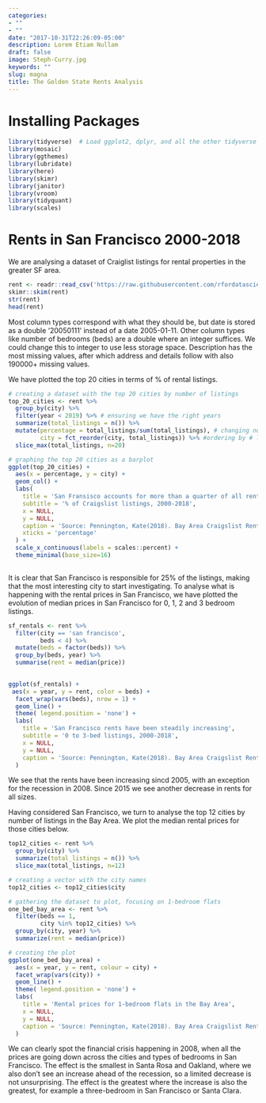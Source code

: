 ```yaml
---
categories:
- ""
- ""
date: "2017-10-31T22:26:09-05:00"
description: Lorem Etiam Nullam
draft: false
image: Steph-Curry.jpg
keywords: ""
slug: magna
title: The Golden State Rents Analysis
---
```

# Installing Packages

```r
library(tidyverse)  # Load ggplot2, dplyr, and all the other tidyverse packages
library(mosaic)
library(ggthemes)
library(lubridate)
library(here)
library(skimr)
library(janitor)
library(vroom)
library(tidyquant)
library(scales)
```

# Rents in San Francisco 2000-2018

We are analysing a dataset of Craiglist listings for rental properties in the greater SF area.

```r
rent <- readr::read_csv('https://raw.githubusercontent.com/rfordatascience/tidytuesday/master/data/2022/2022-07-05/rent.csv')
skimr::skim(rent)
str(rent)
head(rent)
```

Most column types correspond with what they should be, but date is stored as a double '20050111' instead of a date 2005-01-11. Other column types like number of bedrooms (beds) are a double where an integer suffices. We could change this to integer to use less storage space. Description has the most missing values, after which address and details follow with also 190000+ missing values.


We have plotted the top 20 cities in terms of % of rental listings. 

```r
# creating a dataset with the top 20 cities by number of listings
top_20_cities <- rent %>%
  group_by(city) %>%
  filter(year < 2019) %>% # ensuring we have the right years
  summarize(total_listings = n()) %>%
  mutate(percentage = total_listings/sum(total_listings), # changing number to a percentage
         city = fct_reorder(city, total_listings)) %>% #ordering by # listings
  slice_max(total_listings, n=20) 

# graphing the top 20 cities as a barplot
ggplot(top_20_cities) +
  aes(x = percentage, y = city) +
  geom_col() +
  labs(
    title = 'San Fransisco accounts for more than a quarter of all rental classifieds',
    subtitle = '% of Craigslist listings, 2000-2018',
    x = NULL,
    y = NULL,
    caption = 'Source: Pennington, Kate(2018). Bay Area Craigslist Rental Housing Posts, 2000-2018',
    xticks = 'percentage'
  ) +
  scale_x_continuous(labels = scales::percent) +
  theme_minimal(base_size=16)
  
```

It is clear that San Francisco is responsible for 25% of the listings, making that the most interesting city to start investigating. To analyse what is happening with the rental prices in San Francisco, we have plotted the evolution of median prices in San Francisco for 0, 1, 2 and 3 bedroom listings. 

```r
sf_rentals <- rent %>%
  filter(city == 'san francisco',
         beds < 4) %>% 
  mutate(beds = factor(beds)) %>%
  group_by(beds, year) %>%
  summarise(rent = median(price))
  

ggplot(sf_rentals) +
 aes(x = year, y = rent, color = beds) +
  facet_wrap(vars(beds), nrow = 1) +
  geom_line() +
  theme( legend.position = 'none') +
  labs(
    title = 'San Francisco rents have been steadily increasing',
    subtitle = '0 to 3-bed listings, 2000-2018',
    x = NULL,
    y = NULL,
    caption = 'Source: Pennington, Kate(2018). Bay Area Craigslist Rental Housing Posts, 2000-2018',
  )
```

We see that the rents have been increasing sincd 2005, with an exception for the recession in 2008. Since 2015 we see another decrease in rents for all sizes. 

Having considered San Francisco, we turn to analyse the top 12 cities by number of listings in the Bay Area. We plot the median rental prices for those cities below.

```r
top12_cities <- rent %>%
  group_by(city) %>%
  summarize(total_listings = n()) %>%
  slice_max(total_listings, n=12)

# creating a vector with the city names
top12_cities <- top12_cities$city

# gathering the dataset to plot, focusing on 1-bedroom flats
one_bed_bay_area <- rent %>%
  filter(beds == 1,
         city %in% top12_cities) %>%
  group_by(city, year) %>%
  summarize(rent = median(price))

# creating the plot
ggplot(one_bed_bay_area) +
  aes(x = year, y = rent, colour = city) +
  facet_wrap(vars(city)) +
  geom_line() +
  theme( legend.position = 'none') +
  labs(
    title = 'Rental prices for 1-bedroom flats in the Bay Area',
    x = NULL,
    y = NULL,
    caption = 'Source: Pennington, Kate(2018). Bay Area Craigslist Rental Housing Posts, 2000-2018',
  )
```

We can clearly spot the financial crisis happening in 2008, when all the prices are going down across the cities and types of bedrooms in San Francisco. The effect is the smallest in Santa Rosa and Oakland, where we also don't see an increase ahead of the recession, so a limited decrease is not unsurprising. The effect is the greatest where the increase is also the greatest, for example a three-bedroom in San Francisco or Santa Clara. 